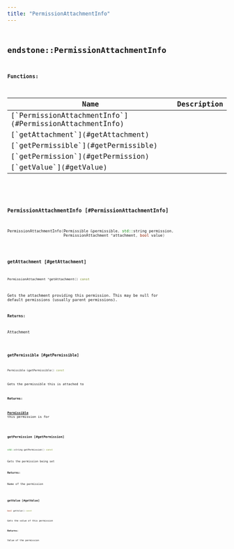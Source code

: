 ```yaml
---
title: "PermissionAttachmentInfo"
---
```


## <code className="doc-symbol doc-symbol-class"/> endstone::PermissionAttachmentInfo

















**Functions:**

<table>
<thead>
   <tr>
      <th>Name</th>
      <th>Description</th>
   </tr>
</thead>
<tbody>
<tr key="classendstone_1_1_permission_attachment_info_1ab427bdc121a357b5392e87b134c6fb6b">
    <td>[`PermissionAttachmentInfo`](#PermissionAttachmentInfo)</td>
    <td></td>
</tr>
<tr key="classendstone_1_1_permission_attachment_info_1a1052981a67ade54aa639e382eaf21838">
    <td>[`getAttachment`](#getAttachment)</td>
    <td></td>
</tr>
<tr key="classendstone_1_1_permission_attachment_info_1aed4a895ddc1289a4b6325ef965d08518">
    <td>[`getPermissible`](#getPermissible)</td>
    <td></td>
</tr>
<tr key="classendstone_1_1_permission_attachment_info_1aab0ecc028e2335689a99a4c8af4d631c">
    <td>[`getPermission`](#getPermission)</td>
    <td></td>
</tr>
<tr key="classendstone_1_1_permission_attachment_info_1a86e337719e9f2625f7a8a1760c630ecb">
    <td>[`getValue`](#getValue)</td>
    <td></td>
</tr>
</tbody>
</table>

### <code className="doc-symbol doc-symbol-function"/> PermissionAttachmentInfo [#PermissionAttachmentInfo]

```cpp
PermissionAttachmentInfo(Permissible &permissible, std::string permission,
                         PermissionAttachment *attachment, bool value)
```
### <code className="doc-symbol doc-symbol-function"/> getAttachment [#getAttachment]

```cpp
PermissionAttachment *getAttachment() const
```


Gets the attachment providing this permission. This may be null for default permissions (usually parent permissions).




**Returns:**

Attachment 





        
### <code className="doc-symbol doc-symbol-function"/> getPermissible [#getPermissible]

```cpp
Permissible &getPermissible() const
```


Gets the permissible this is attached to




**Returns:**

[**Permissible**](classendstone_1_1_permissible.md) this permission is for 





        
### <code className="doc-symbol doc-symbol-function"/> getPermission [#getPermission]

```cpp
std::string getPermission() const
```


Gets the permission being set




**Returns:**

Name of the permission 





        
### <code className="doc-symbol doc-symbol-function"/> getValue [#getValue]

```cpp
bool getValue() const
```


Gets the value of this permission




**Returns:**

Value of the permission 





        